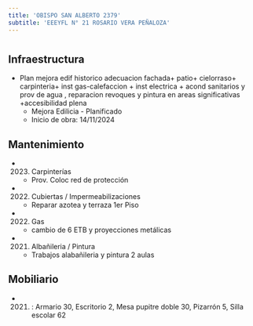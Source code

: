 ```yaml
---
title: 'OBISPO SAN ALBERTO 2379'
subtitle: 'EEEYFL N° 21 ROSARIO VERA PEÑALOZA'
---
```


#
## Infraestructura

* Plan mejora edif historico adecuacion fachada+ patio+ cielorraso+ carpinteria+ inst gas-calefaccion + inst electrica + acond sanitarios y prov de agua , reparacion revoques y pintura en areas significativas +accesibilidad plena 
    + Mejora Edilicia - Planificado 
    + Inicio de obra: 14/11/2024 






## Mantenimiento

*  (2023) Carpinterías 
    + Prov. Coloc  red de protección

*  (2022) Cubiertas / Impermeabilizaciones 
    + Reparar azotea y terraza 1er Piso

*  (2022) Gas 
    + cambio de 6 ETB y proyecciones metálicas

*  (2021) Albañileria / Pintura 
    + Trabajos alabañileria y pintura 2 aulas





## Mobiliario

*  (2021) : Armario 30, Escritorio 2, Mesa pupitre doble 30, Pizarrón 5, Silla escolar 62 



